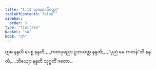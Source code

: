 ```yaml
---
title: "1.13 သုမနဒေဝီဝတ္ထု"
tableOfContents: false
sidebar:
  order: 5
type: "tipitaka"
basket: "su"
book: "dh"
---
```



<DynamicBreadcrumb />

<Division number="18" book="dh">

<Paragraph number="19" type="verses" book="dh">
ဣဓ နန္ဒတိ ပေစ္စ နန္ဒတိ,_  
_ကတပုညော ဥဘယတ္ထ နန္ဒတိ;_  
_“ပုညံ မေ ကတန်”တိ နန္ဒတိ,_  
_ဘိယျော နန္ဒတိ သုဂ္ဂတိံ ဂတော._
</Paragraph>
</Division>